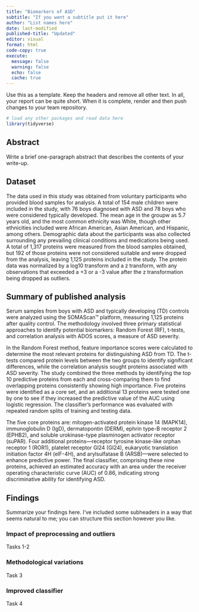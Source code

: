 ```yaml
---
title: "Biomarkers of ASD"
subtitle: "If you want a subtitle put it here"
author: "List names here"
date: last-modified
published-title: "Updated"
editor: visual
format: html
code-copy: true
execute:
  message: false
  warning: false
  echo: false
  cache: true
---
```


Use this as a template. Keep the headers and remove all other text. In all, your report can be quite short. When it is complete, render and then push changes to your team repository.

```r
# load any other packages and read data here
library(tidyverse)
```

## Abstract

Write a brief one-paragraph abstract that describes the contents of your write-up.

## Dataset

The data used in this study was obtained from voluntary participants who provided blood samples for analysis. A total of 154 male children were included in the study, with 76 boys diagnosed with ASD and 78 boys who were considered typically developed. The mean age in the groupw as 5.7 years old, and the most common ethnicity was White, though other ethnicities included were African American, Asian American, and Hispanic, among others. Demographic data about the participants was also collected surrounding any prevailing clinical conditions and medications being used. A total of 1,317 proteins were measured from the blood samples obtained, but 192 of those proteins were not considered suitable and were dropped from the analysis, leaving 1,125 proteins included in the study. The protein data was normalized by a log10 transform and a z transform, with any observations that exceeded a +3 or a -3 value after the z transformation being dropped as outliers.

## Summary of published analysis

Serum samples from boys with ASD and typically developing (TD) controls were analyzed using the SOMAScan™ platform, measuring 1,125 proteins after quality control. The methodology involved three primary statistical approaches to identify potential biomarkers: Random Forest (RF), t-tests, and correlation analysis with ADOS scores, a measure of ASD severity.

In the Random Forest method, feature importance scores were calculated to determine the most relevant proteins for distinguishing ASD from TD. The t-tests compared protein levels between the two groups to identify significant differences, while the correlation analysis sought proteins associated with ASD severity. The study combined the three methods by identifying the top 10 predictive proteins from each and cross-comparing them to find overlapping proteins consistently showing high importance. Five proteins were identified as a core set, and an additional 13 proteins were tested one by one to see if they increased the predictive value of the AUC using logistic regression. The classifier's performance was evaluated with repeated random splits of training and testing data.

The five core proteins are: mitogen-activated protein kinase 14 (MAPK14), immunoglobulin D (IgD), dermatopontin (DERM), ephrin type-B receptor 2 (EPHB2), and soluble urokinase-type plasminogen activator receptor (suPAR). Four additional proteins—receptor tyrosine kinase-like orphan receptor 1 (ROR1), platelet receptor Gl24 (GI24), eukaryotic translation initiation factor 4H (elF-4H), and arylsulfatase B (ARSB)—were selected to enhance predictive power. The final classifier, comprising these nine proteins, achieved an estimated accuracy with an area under the receiver operating characteristic curve (AUC) of 0.86, indicating strong discriminative ability for identifying ASD.

## Findings

Summarize your findings here. I've included some subheaders in a way that seems natural to me; you can structure this section however you like.

### Impact of preprocessing and outliers

Tasks 1-2

### Methodological variations

Task 3

### Improved classifier

Task 4
